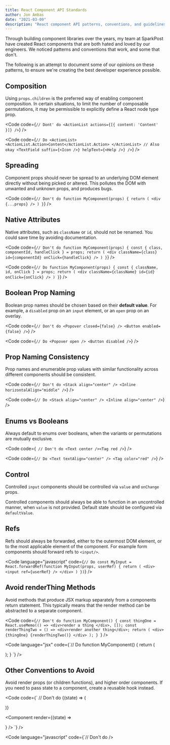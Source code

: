 ```yaml
---
title: React Component API Standards
author: Jon Ambas
date: "2021-03-09"
description: "React component API patterns, conventions, and guidelines. Through building component libraries over the years, my team at SparkPost have created React components that are both hated and loved by our engineers. We noticed patterns and conventions that work, and some that don't. The following is an attempt to document some of our opinions on these patterns, to ensure we're creating the best developer experience possible."
---
```


Through building component libraries over the years, my team at SparkPost have created React components that are both hated and loved by our engineers. We noticed patterns and conventions that work, and some that don't.

The following is an attempt to document some of our opinions on these patterns, to ensure we're creating the best developer experience possible.

## Composition

Using `props.children` is the preferred way of enabling component composition. In certain situations, to limit the number of composable permutations, it may be permissible to explicitly define a React node type prop.

<Code
  code={`
// Dont' do
<ActionList actions={[{ content: 'Content' }]} />
`}
/>

<Code
  code={`
// Do
<ActionList>
  <ActionList.Action>Content</ActionList.Action>
</ActionList>
// Also okay
<TextField suffix={<Icon />} helpText={<Help />} />
`}
/>

## Spreading

Component props should never be spread to an underlying DOM element directly without being picked or altered. This pollutes the DOM with unwanted and unknown props, and produces bugs.

<Code
  code={`
// Don't do
function MyComponent(props) {
  return (
    <div {...props} />
  )
}
`}
/>

## Native Attributes

Native attributes, such as `className` or `id`, should not be renamed. You could save time by avoiding documentation.

<Code
  code={`
// Don't do
function MyComponent(props) {
  const { class, componentId, handleClick } = props;
  return (
    <div
      className={class}
      id={componentId}
      onClick={handleClick}
    />
  )
}
`}
/>

<Code
  code={`
// Do
function MyComponent(props) {
  const { className, id, onClick } = props;
  return (
    <div
      className={className}
      id={id}
      onClick={onClick}
    />
  )
}
`}
/>

## Boolean Prop Naming

Boolean prop names should be chosen based on their **default value**. For example, a `disabled` prop on an `input` element, or an `open` prop on an overlay.

<Code
  code={`
// Don't do
<Popover closed={false} />
<Button enabled={false} />
`}
/>

<Code
  code={`
// Do
<Popover open />
<Button disabled />
`}
/>

## Prop Naming Consistency

Prop names and enumerable prop values with similar functionality across different components should be consistent.

<Code
  code={`
// Don't do
<Stack align="center" />
<Inline horizontalAlign="middle" />
`}
/>

<Code
  code={`
// Do
<Stack align="center" />
<Inline align="center" />
`}
/>

## Enums vs Booleans

Always default to enums over booleans, when the variants or permutations are mutually exclusive.

<Code
  code={`
// Don't do
<Text center /><Tag red />`}
/>

<Code
  code={`
// Do
<Text textAlign="center" />
<Tag color="red" />
`}
/>

## Control

Controlled `input` components should be controlled via `value` and `onChange` props.

Controlled components should always be able to function in an uncontrolled manner, when `value` is not provided. Default state should be configured via `defaultValue`.

## Refs

Refs should always be forwarded, either to the outermost DOM element, or to the most applicable element of the component. For example form components should forward refs to `<input/>`.

<Code
  language="javascript"
  code={`
// Do
const MyInput = React.forwardRef(function MyInput(props, userRef) {
  return (
    <div>
      <input ref={userRef} />
    </div>
  )
})
`}
/>

## Avoid renderThing Methods

Avoid methods that produce JSX markup separately from a components return statement. This typically means that the render method can be abstracted to a separate component.

<Code
  code={`// Don't do
function MyComponent() {
  const thingOne = React.useMemo(() => <div>render a thing </div>, []);
  const renderThingTwo = () => <div>render another thing</div>;
  return (
    <div>
      {thingOne}
      {renderThingTwo()}
    </div>
  );
} `}
/>

<Code
  language="jsx"
  code={`// Do
function MyComponent() {
return (
  <div>
    <ThingOne />
    <ThingTwo />
  </div>
  );
} `}
/>

## Other Conventions to Avoid

Avoid render props (or children functions), and higher order components. If you need to pass state to a component, create a reusable hook instead.

<Code
  code={`
// Don't do
<Component>
  {(state) => (
    <div />
  )}
</Component>

<Component render={(state) => <div />} />
`} />

<Code
  language="javascript"
  code={`// Don't do
/>
